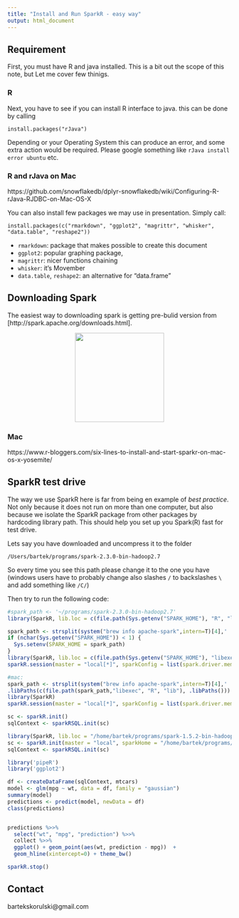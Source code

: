 ```yaml
---
title: "Install and Run SparkR - easy way"
output: html_document
---
```


## Requirement

First, you must have R and java installed. This is a bit 
out the scope of this note, but Let me cover few thinigs.

### R



Next, you have to see if you can install R interface to java. this can
be done by calling

```
install.packages("rJava")
```

Depending or your Operating System this can produce an error, and some
extra action would be required. Please google something like `rJava
install error ubuntu` etc. 

### R and rJava on Mac

https://github.com/snowflakedb/dplyr-snowflakedb/wiki/Configuring-R-rJava-RJDBC-on-Mac-OS-X

You can also install few packages we may use in presentation. Simply call:

```
install.packages(c("rmarkdown", "ggplot2", "magrittr", "whisker", "data.table", "reshape2"))
```

* `rmarkdown`: package that makes possible to create this document
* `ggplot2`: popular graphing package,
* `magrittr`: nicer functions chaining
* `whisker`: it's Movember
* `data.table`, `reshape2`: an alternative for "data.frame"

## Downloading Spark

The easiest way to downloading spark is getting pre-bulid version from
[http://spark.apache.org/downloads.html]. 

<center>

<img src="pic3.png" height="200px"/> 

</center>

### Mac
https://www.r-bloggers.com/six-lines-to-install-and-start-sparkr-on-mac-os-x-yosemite/

## SparkR test drive

The way we use SparkR here is far from being en example of _best
practice_. Not only because it does not run on more than one computer,
but also because we isolate the SparkR package from other packages by
hardcoding library path. This should help you set up you Spark(R) fast
for test drive.

Lets say you have downloaded and uncompress it to the folder

`/Users/bartek/programs/spark-2.3.0-bin-hadoop2.7`

So every time you see this path please change it to the one you have
(windows users have to probably change also slashes `/` to backslashes `\` and add something like `/C/`)


Then try to run the following code:
```r
#spark_path <- '~/programs/spark-2.3.0-bin-hadoop2.7'
library(SparkR, lib.loc = c(file.path(Sys.getenv("SPARK_HOME"), "R", "lib")))

spark_path <- strsplit(system("brew info apache-spark",intern=T)[4],' ')[[1]][1] 
if (nchar(Sys.getenv("SPARK_HOME")) < 1) {
  Sys.setenv(SPARK_HOME = spark_path)
}
library(SparkR, lib.loc = c(file.path(Sys.getenv("SPARK_HOME"), "libexec", "R", "lib")))
sparkR.session(master = "local[*]", sparkConfig = list(spark.driver.memory = "2g"))
```

```r
#mac:
spark_path <- strsplit(system("brew info apache-spark",intern=T)[4],' ')[[1]][1] 
.libPaths(c(file.path(spark_path,"libexec", "R", "lib"), .libPaths())) # Navigate to SparkR folder
library(SparkR)
sparkR.session(master = "local[*]", sparkConfig = list(spark.driver.memory = "2g"))
```

```r
sc <- sparkR.init()
sqlContext <- sparkRSQL.init(sc)
```

```r
library(SparkR, lib.loc = "/home/bartek/programs/spark-1.5.2-bin-hadoop2.6/R/lib/")
sc <- sparkR.init(master = "local", sparkHome = "/home/bartek/programs/spark-1.5.2-bin-hadoop2.6")
sqlContext <- sparkRSQL.init(sc)

library('pipeR')
library('ggplot2')

df <- createDataFrame(sqlContext, mtcars)
model <- glm(mpg ~ wt, data = df, family = "gaussian")
summary(model)
predictions <- predict(model, newData = df)
class(predictions)


predictions %>>%
  select("wt", "mpg", "prediction") %>>%
  collect %>>%
  ggplot() + geom_point(aes(wt, prediction - mpg))  +
  geom_hline(xintercept=0) + theme_bw()
```


```r
sparkR.stop()
```

## Contact

bartekskorulski@gmail.com
